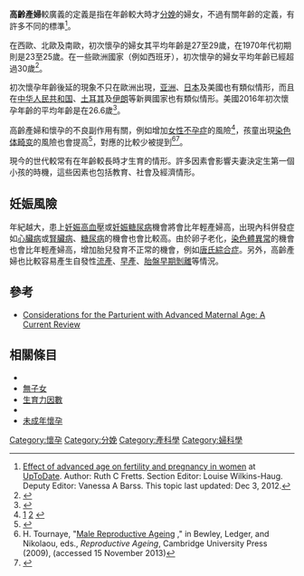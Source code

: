{{Expand language|1=en|time=2022-05-12T21:32:10+00:00}}
{{medical}}
'''高齡產婦'''較廣義的定義是指在年齡較大時才[[分娩|分娩]]的婦女，不過有關年齡的定義，有許多不同的標準<ref name=Fretts2012>[http://www.uptodate.com/contents/effect-of-advanced-age-on-fertility-and-pregnancy-in-women Effect of advanced age on fertility and pregnancy in women] {{Wayback|url=http://www.uptodate.com/contents/effect-of-advanced-age-on-fertility-and-pregnancy-in-women |date=20160619172839 }} at [[UpToDate|UpToDate]]. Author: Ruth C Fretts. Section Editor: Louise Wilkins-Haug. Deputy Editor: Vanessa A Barss. This topic last updated: Dec 3, 2012.</ref>。<!--The variability in definitions  is in part explained by the effects of increasing age occurring as a {{link-en||Continuum (measurement)|continuum}} rather than as a threshold effect.<ref name="Fretts2012" />-->

在西歐、北歐及南歐，初次懷孕的婦女其平均年齡是27至29歲，在1970年代初期則是23至25歲。在一些歐洲國家（例如西班牙），初次懷孕的婦女平均年齡已經超過30歲<ref>{{cite web|url=http://www.oecd.org/els/soc/SF2.3%20Mean%20age%20of%20mother%20at%20first%20childbirth%20-%20updated%20240212.pdf |title=SF2.3: Mean age of mothers at first childbirth |accessdate=2014-05-27 |dead-url=yes |archiveurl=https://web.archive.org/web/20141222133841/http://www.oecd.org/els/soc/SF2.3%20Mean%20age%20of%20mother%20at%20first%20childbirth%20-%20updated%20240212.pdf |archivedate=2014-12-22 }}</ref>。

初次懷孕年齡後延的現象不只在歐洲出現，[[亚洲|亚洲]]、[[日本|日本]]及美國也有類似情形，而且在[[中华人民共和国|中华人民共和国]]、[[土耳其|土耳其]]及[[伊朗|伊朗]]等新興國家也有類似情形。美國2016年初次懷孕年齡的平均年齡是在26.6歲<ref name="cdc.gov">{{Cite web |url=https://www.cdc.gov/nchs/fastats/births.htm |title=存档副本 |accessdate=2019-11-14 |archive-date=2019-11-12 |archive-url=https://web.archive.org/web/20191112144911/https://www.cdc.gov/nchs/fastats/births.htm |dead-url=no }}</ref>。

高齡產婦和懷孕的不良副作用有關，例如增加[[女性不孕症|女性不孕症]]的風險<ref name=Leridon2004>[http://www.ingentaconnect.com/content/oup/humrep/2004/00000019/00000007/art01548] {{Wayback|url=http://www.ingentaconnect.com/content/oup/humrep/2004/00000019/00000007/art01548 |date=20121025132947 }} [http://humrep.oxfordjournals.org/content/19/7/1548] {{Wayback|url=http://humrep.oxfordjournals.org/content/19/7/1548 |date=20160706105528 }}
{{Cite journal | last1 = Leridon | first1 = H. | title = Can assisted reproduction technology compensate for the natural decline in fertility with age? A model assessment | url = https://archive.org/details/sim_human-reproduction_2004-07_19_7/page/1548 | doi = 10.1093/humrep/deh304 | journal = Human Reproduction | volume = 19 | issue = 7 | pages = 1548–1553 | year = 2004 | pmid =  15205397| pmc = }}</ref>，孩童出現[[染色体畸变|染色体畸变]]的風險也會提高<ref name=morris>{{cite journal|last=Morris|first=JK|author2=Mutton, DE|author3= Alberman, E|title=Revised estimates of the maternal age specific live birth prevalence of Down's syndrome.|journal=Journal of Medical Screening|date=2002|volume=9|issue=1|pages=2–6|pmid=11943789|doi=10.1136/jms.9.1.2}}</ref>，對應的{{link-en|父親年齡效應|paternal age effect}}比較少被提到<ref name="Tournaye-2009">H. Tournaye, "[https://books.google.com/books?id=-SlaAQAAQBAJ&pg=PA104 Male Reproductive Ageing] {{Wayback|url=https://books.google.com/books?id=-SlaAQAAQBAJ&pg=PA104 |date=20200517172924 }}," in Bewley, Ledger, and Nikolaou, eds., ''Reproductive Ageing'', Cambridge University Press (2009), {{ISBN|9781906985134}} (accessed 15 November 2013)</ref><ref name="Kidd-2001">{{cite journal |vauthors=Kidd SA, Eskenazi B, Wyrobek AJ |title=Effects of male age on semen quality and fertility: a review of the literature |journal=Fertil Steril |volume=75 |issue=2 |pages=237–48 |year=2001 |pmid=11172821 |doi= 10.1016/S0015-0282(00)01679-4|url= }}</ref>。

現今的世代較常有在年齡較長時才生育的情形。許多因素會影響夫妻決定生第一個小孩的時機，這些因素也包括教育、社會及經濟情形。 
==妊娠風險==
年紀越大，患上[[妊娠高血壓|妊娠高血壓]]或[[妊娠糖尿病|妊娠糖尿病]]機會將會比年輕產婦高，出現內科併發症如[[心臟病|心臟病]]或[[腎臟病|腎臟病]]、[[糖尿病|糖尿病]]的機會也會比較高。由於卵子老化，[[染色體異常|染色體異常]]的機會也會比年輕產婦高，增加胎兒發育不正常的機會，例如[[唐氏綜合症|唐氏綜合症]]。另外，高齡產婦也比較容易產生自發性[[流產|流產]]、[[早產|早產]]、[[胎盤早期剝離|胎盤早期剝離]]等情況。

==參考==
{{reflist}}
*[http://www.soap.org/media/newsletters/summer2001/current_review.htm Considerations for the Parturient with Advanced Maternal Age: A Current Review] {{Wayback|url=http://www.soap.org/media/newsletters/summer2001/current_review.htm |date=20090321124756 }}

==相關條目==
*{{le|各國初次結婚的平均年齡列表|List of countries by age at first marriage}}
*[[無子女|無子女]]
*[[生育力因數|生育力因數]]
*{{le|五十歲以後的懷孕|Pregnancy over age 50}}
*[[未成年懷孕|未成年懷孕]]

[[Category:懷孕|Category:懷孕]]
[[Category:分娩|Category:分娩]]
[[Category:產科學|Category:產科學]]
[[Category:婦科學|Category:婦科學]]